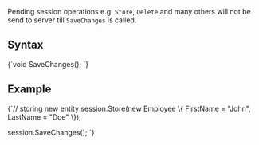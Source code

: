 
Pending session operations e.g. `Store`, `Delete` and many others will not be send to server till `SaveChanges` is called.

## Syntax

<TabItem value="saving_changes_1" label="saving_changes_1">
<CodeBlock language="csharp">
{`void SaveChanges();
`}
</CodeBlock>
</TabItem>

## Example

<TabItem value="saving_changes_2" label="saving_changes_2">
<CodeBlock language="csharp">
{`// storing new entity
session.Store(new Employee
\{
    FirstName = "John",
    LastName = "Doe"
\});

session.SaveChanges();
`}
</CodeBlock>
</TabItem>


